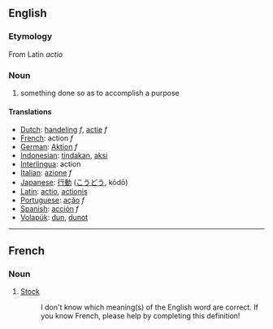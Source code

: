 ==English==
=== Etymology ===
From Latin ''actio''

===Noun===
# something done so as to accomplish a purpose

====Translations====
*[[Dutch]]: [[handeling]] ''f'', [[actie]] ''f''
*[[French]]: action ''f''
*[[German]]: [[Aktion]] ''f''
*[[Indonesian]]: [[tindak]]an, [[aksi]] 
*[[Interlingua]]: action 
*[[Italian]]: [[azione]] ''f'' 
*[[Japanese]]: [[行動]] ([[こうどう]], kōdō) 
*[[Latin]]: [[actio]], [[actionis]]
*[[Portuguese]]: [[ação]] ''f'' 
*[[Spanish]]: [[acción]] ''f'' 
*[[Volapük]]: [[dun]], [[dunot]]

----
==French==
===Noun===

# [[Stock]]
#:I don't know which meaning(s) of the English word are correct.  If you know French, please help by completing this definition!
